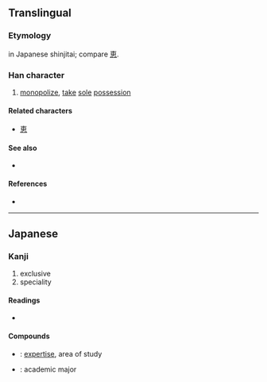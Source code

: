 {{character info/new}}
{{also|專|尃}}
==Translingual==
{{Han simplified forms|專|専|专}}

===Etymology===
{{Han simp|專}} in Japanese shinjitai; compare [[恵]].

===Han character===
{{Han char|rn=41|rad=寸|as=06|sn=9|four=|canj=JWDI|ids=⿱𤰔寸}}

# [[monopolize]], [[take]] [[sole]] [[possession]]

====Related characters====
* [[恵]] <!-- same simplification -->

====See also====
* {{l|mul|曺}}

====References====
* {{Han ref|kx=0294.111|hdz=10504.141|uh=5C02|ud=23554}}

----

==Japanese==
{{ja-kanji forms|専|專}}

===Kanji===
{{ja-kanji|grade=6|rs=寸06|kyu=專}}

# exclusive
# speciality

====Readings====
* {{ja-readings|on=[[せん]] (sen)|kun=[[もっぱら]] (moppara)}}

====Compounds====
* {{ja-r|専門|せんもん}}: [[expertise]], area of study
* {{ja-r|専攻|せんこう}}: academic major